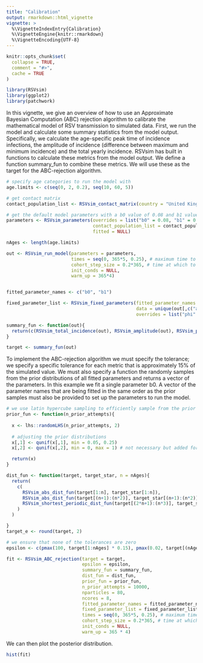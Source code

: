 ```yaml
---
title: "Calibration"
output: rmarkdown::html_vignette
vignette: >
  %\VignetteIndexEntry{Calibration}
  %\VignetteEngine{knitr::rmarkdown}
  %\VignetteEncoding{UTF-8}
---
```


```r
knitr::opts_chunk$set(
  collapse = TRUE,
  comment = "#>",
  cache = TRUE
)
```

```r
library(RSVsim)
library(ggplot2)
library(patchwork)
```

In this vignette, we give an overview of how to use an Approximate Bayesian Computation (ABC) rejection algorithm to calibrate the mathematical model of RSV transmission to simulated data. First, we run the model and calculate some summary statistics from the model output. Specifically, we calculate the age-specific peak time of incidence infections, the amplitude of incidence (difference between maximum and minimum incidence) and the total yearly incidence. RSVsim has built in functions to calculate these metrics from the model output. We define a function summary_fun to combine these metrics. We will use these as the target for the ABC-rejection algorithm.

```r

# specify age categories to run the model with
age.limits <- c(seq(0, 2, 0.2), seq(10, 60, 5))

# get contact matrix
contact_population_list <- RSVsim_contact_matrix(country = "United Kingdom", age.limits = age.limits)

# get the default model parameters with a b0 value of 0.08 and b1 value of 0
parameters <- RSVsim_parameters(overrides = list("b0" = 0.08, "b1" = 0.1, "phi" = 0),
                                contact_population_list = contact_population_list,
                                fitted = NULL)

nAges <- length(age.limits)

out <- RSVsim_run_model(parameters = parameters,
                        times = seq(0, 365*5, 0.25), # maximum time to run the model for
                        cohort_step_size = 0.2*365, # time at which to age people\
                        init_conds = NULL,
                        warm_up = 365*4)


fitted_parameter_names <- c("b0", "b1")

fixed_parameter_list <- RSVsim_fixed_parameters(fitted_parameter_names = fitted_parameter_names,
                                                data = unique(out[,c("age_chr", "age")]),
                                                overrides = list("phi" = 0))

summary_fun <- function(out){
  return(c(RSVsim_total_incidence(out), RSVsim_amplitude(out), RSVsim_peak(out)))
}

target <- summary_fun(out)

```

To implement the ABC-rejection algorithm we must specify the tolerance; we specify a specific tolerance for each metric that is approximately 15% of the simulated value. We must also specify a function the randomly samples from the prior distributions of all fitted parameters and returns a vector of the parameters. In this example we fit a single parameter b0. A vector of the parameter names that are being fitted in the same order as the prior samples must also be provided to set up the parameters to run the model.

```r

# we use latin hypercube sampling to efficiently sample from the prior distributions
prior_fun <- function(n_prior_attempts){
  
  x <- lhs::randomLHS(n_prior_attempts, 2)
  
  # adjusting the prior distributions
  x[,1] <- qunif(x[,1], min = 0.05, 0.25)
  x[,2] <- qunif(x[,2], min = 0, max = 1) # not necessary but added for completeness

  return(x)
}

dist_fun <- function(target, target_star, n = nAges){
  return(
    c(
      RSVsim_abs_dist_fun(target[1:n], target_star[1:n]),
      RSVsim_abs_dist_fun(target[(n+1):(n*2)], target_star[(n+1):(n*2)]),
      RSVsim_shortest_periodic_dist_fun(target[(2*n+1):(n*3)], target_star[(2*n+1):(n*3)], period = 365.25)
    )
  )

}
target_e <- round(target, 2)

# we ensure that none of the tolerances are zero
epsilon <- c(pmax(100, target[1:nAges] * 0.15), pmax(0.02, target[(nAges+1):(nAges*2)] * 0.15), pmax(50, target[(2*nAges+1):(3*nAges)] * 0.15))

fit <- RSVsim_ABC_rejection(target = target,
                            epsilon = epsilon,
                            summary_fun = summary_fun,
                            dist_fun = dist_fun,
                            prior_fun = prior_fun,
                            n_prior_attempts = 10000,
                            nparticles = 80,
                            ncores = 8,
                            fitted_parameter_names = fitted_parameter_names,
                            fixed_parameter_list = fixed_parameter_list,
                            times = seq(0, 365*5, 0.25), # maximum time to run the model for
                            cohort_step_size = 0.2*365, # time at which to age people\
                            init_conds = NULL,
                            warm_up = 365 * 4)
```

We can then plot the posterior distribution.

```r
hist(fit)

```
